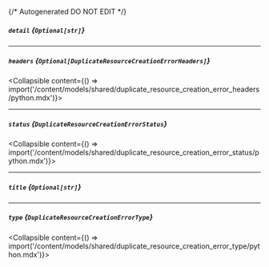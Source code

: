 {/* Autogenerated DO NOT EDIT  */}

##### `detail` *{`Optional[str]`}*

---
##### `headers` *{`Optional[DuplicateResourceCreationErrorHeaders]`}*
<Collapsible content={() => import('/content/models/shared/duplicate_resource_creation_error_headers/python.mdx')}>
</Collapsible>

---
##### `status` *{`DuplicateResourceCreationErrorStatus`}*
<Collapsible content={() => import('/content/models/shared/duplicate_resource_creation_error_status/python.mdx')}>
</Collapsible>

---
##### `title` *{`Optional[str]`}*

---
##### `type` *{`DuplicateResourceCreationErrorType`}*
<Collapsible content={() => import('/content/models/shared/duplicate_resource_creation_error_type/python.mdx')}>
</Collapsible>

